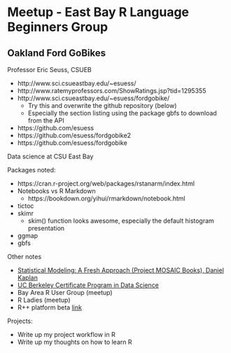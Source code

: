 # Meetup - East Bay R Language Beginners Group
## Oakland Ford GoBikes

Professor Eric Seuss, CSUEB

* http://www.sci.csueastbay.edu/~esuess/
* http://www.ratemyprofessors.com/ShowRatings.jsp?tid=1295355
* http://www.sci.csueastbay.edu/~esuess/fordgobike/
    * Try this and overwrite the github repository (below)
    * Especially the section listing using the package gbfs to download from the API
    
* https://github.com/esuess
* https://github.com/esuess/fordgobike2
* https://github.com/esuess/fordgobike



Data science at CSU East Bay



Packages noted: 

* https://cran.r-project.org/web/packages/rstanarm/index.html
* Notebooks vs R Markdown 
    * https://bookdown.org/yihui/rmarkdown/notebook.html
* tictoc
* skimr
    * skim() function looks awesome, especially the default histogram presentation
* ggmap
* gbfs



Other notes

* [Statistical Modeling: A Fresh Approach (Project MOSAIC Books), Daniel Kaplan](https://www.amazon.com/dp/B073WDBJ57/ref=dp-kindle-redirect?_encoding=UTF8&btkr=1)
* [UC Berkeley Certificate Program in Data Science](https://extension.berkeley.edu/public/category/courseCategoryCertificateProfile.do?method=load&certificateId=28652248)
* Bay Area R User Group (meetup)
* R Ladies (meetup)
* R++ platform beta [link](https://rplusplus.com/en/)



Projects:

* Write up my project workflow in R
* Write up my thoughts on how to learn R




